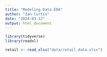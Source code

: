 ```yaml
---
title: "Modeling Data EDA"
author: "Ian Curtis"
date: "2024-03-12"
output: html_document
---
```


```r
library(tidyverse)
library(readxl)
```

```r
retail <- read_xlsx("data/retail_data.xlsx")
```



